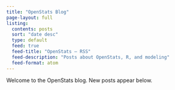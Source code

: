 ```yaml
---
title: "OpenStats Blog"
page-layout: full
listing:
  contents: posts
  sort: "date desc"
  type: default
  feed: true
  feed-title: "OpenStats – RSS"
  feed-description: "Posts about OpenStats, R, and modeling"
  feed-format: atom
---
```


Welcome to the OpenStats blog. New posts appear below.

